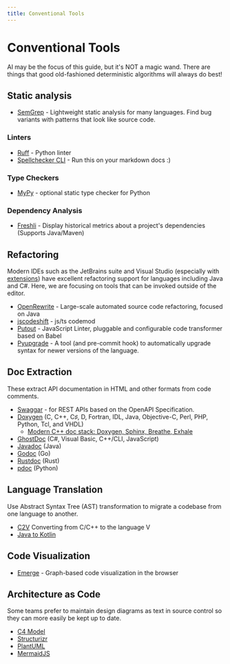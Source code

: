 ```yaml
---
title: Conventional Tools
---
```

# Conventional Tools

AI may be the focus of this guide, but it's NOT a magic wand. There are things that good old-fashioned deterministic algorithms will always do best!

## Static analysis

* [SemGrep](https://semgrep.dev) - Lightweight static analysis for many languages. Find bug variants with patterns that look like source code.
### Linters
* [Ruff](https://blog.jerrycodes.com/ruff-the-python-linter) - Python linter
* [Spellchecker CLI](https://github.com/tbroadley/spellchecker-cli) - Run this on your markdown docs :)
### Type Checkers
* [MyPy](https://mypy-lang.org) - optional static type checker for Python
### Dependency Analysis
* [Freshli](https://github.com/corgibytes/freshli-cli) - Display historical metrics about a project's dependencies (Supports Java/Maven)

## Refactoring

Modern IDEs such as the JetBrains suite and Visual Studio (especially with [extensions](https://www.jetbrains.com/resharper-cpp/documentation/resharper_cpp_vs_visual_assist.html)) have excellent refactoring support for languages including Java and C#. Here, we are focusing on tools that can be invoked outside of the editor.

* [OpenRewrite](https://docs.openrewrite.org) - Large-scale automated source code refactoring, focused on Java
* [jscodeshift](https://github.com/facebook/jscodeshift) - js/ts codemod
* [Putout](https://github.com/coderaiser/putout) - JavaScript Linter, pluggable and configurable code transformer based on Babel
* [Pyupgrade](https://github.com/asottile/pyupgrade) - A tool (and pre-commit hook) to automatically upgrade syntax for newer versions of the language.


## Doc Extraction

These extract API documentation in HTML and other formats from code comments.

* [Swaggar](https://swagger.io/docs) - for REST APIs based on the OpenAPI Specification.
* [Doxygen](https://www.doxygen.nl) (C, C++, C♯, D, Fortran, IDL, Java, Objective-C, Perl, PHP, Python, Tcl, and VHDL)
  * [Modern C++ doc stack: Doxygen, Sphinx, Breathe, Exhale](https://itnext.io/daily-bit-e-of-c-modern-documentation-tools-9b96ba283732)
* [GhostDoc](https://submain.com/ghostdoc) (C#, Visual Basic, C++/CLI, JavaScript)
* [Javadoc](https://www.oracle.com/technical-resources/articles/java/javadoc-tool.html) (Java)
* [Godoc](https://pkg.go.dev/golang.org/x/tools/cmd/godoc) (Go)
* [Rustdoc](https://doc.rust-lang.org/stable/rustdoc/) (Rust)
* [pdoc](https://pdoc.dev) (Python)

## Language Translation
Use Abstract Syntax Tree (AST) transformation to migrate a codebase from one language to another.

* [C2V](https://github.com/vlang/c2v) Converting from C/C++ to the language V
* [Java to Kotlin](https://developer.android.com/codelabs/java-to-kotlin)

## Code Visualization

* [Emerge](https://github.com/glato/emerge) - Graph-based code visualization in the browser

## Architecture as Code

Some teams prefer to maintain design diagrams as text in source control so they can more easily be kept up to date.

* [C4 Model](https://c4model.com)
* [Structurizr](http://structurizr.com)
* [PlantUML](https://plantuml.com)
* [MermaidJS](https://mermaid.js.org)

